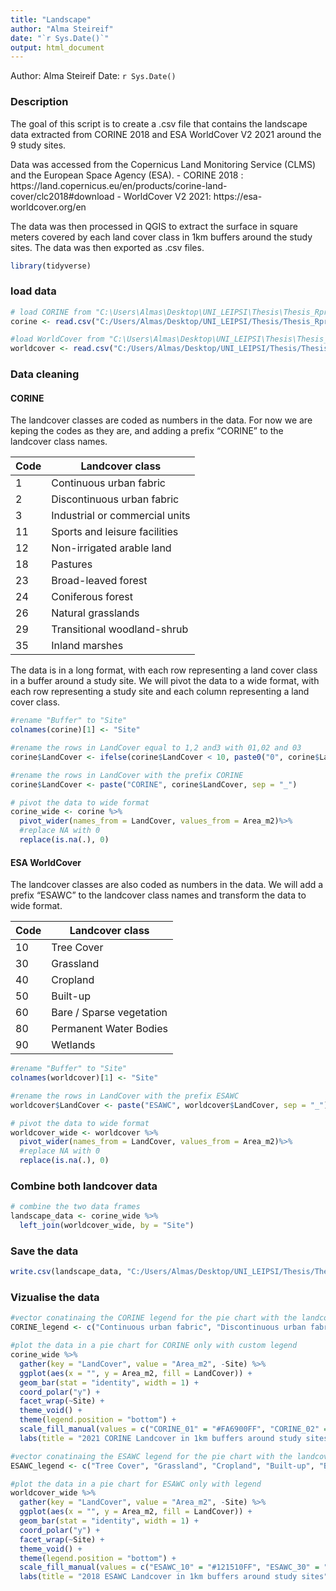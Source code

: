 ```yaml
---
title: "Landscape"
author: "Alma Steireif"
date: "`r Sys.Date()`"
output: html_document
---
```



Author: Alma Steireif
Date: `r Sys.Date()`

### Description

The goal of this script is to create a .csv file that contains the landscape data extracted from CORINE 2018 and ESA WorldCover V2 2021 around the 9 study sites. 

Data was accessed from the Copernicus Land Monitoring Service (CLMS) and the European Space Agency (ESA).
- CORINE 2018 : https://land.copernicus.eu/en/products/corine-land-cover/clc2018#download
- WorldCover V2 2021: https://esa-worldcover.org/en

The data was then processed in QGIS to extract the surface in square meters covered by each land cover class in 1km buffers around the study sites. The data was then exported as .csv files. 

```r
library(tidyverse)
```

### load data

```r
# load CORINE from "C:\Users\Almas\Desktop\UNI_LEIPSI\Thesis\Thesis_Rproject\Landscape\corine_area_by_buffer.csv"
corine <- read.csv("C:/Users/Almas/Desktop/UNI_LEIPSI/Thesis/Thesis_Rproject/Landscape/corine_area_by_buffer.csv")

#load WorldCover from "C:\Users\Almas\Desktop\UNI_LEIPSI\Thesis\Thesis_Rproject\Landscape\ESAWC_landcover_area_by_buffer.csv"
worldcover <- read.csv("C:/Users/Almas/Desktop/UNI_LEIPSI/Thesis/Thesis_Rproject/Landscape/ESAWC_landcover_area_by_buffer.csv")
``` 


### Data cleaning

#### CORINE

The landcover classes are coded as numbers in the data. For now we are keping the codes as they are, and adding a prefix "CORINE" to the landcover class names.

| Code | Landcover class |
|------|-----------------|
| 1    | Continuous urban fabric |
| 2    | Discontinuous urban fabric |
| 3    | Industrial or commercial units |
| 11   | Sports and leisure facilities |
| 12   | Non-irrigated arable land |
| 18   | Pastures |
| 23   | Broad-leaved forest |
| 24   | Coniferous forest |
| 26   | Natural grasslands |
| 29   | Transitional woodland-shrub |
| 35   | Inland marshes |

The data is in a long format, with each row representing a land cover class in a buffer around a study site. We will pivot the data to a wide format, with each row representing a study site and each column representing a land cover class. 

```r
#rename "Buffer" to "Site"
colnames(corine)[1] <- "Site"

#rename the rows in LandCover equal to 1,2 and3 with 01,02 and 03
corine$LandCover <- ifelse(corine$LandCover < 10, paste0("0", corine$LandCover), corine$LandCover)

#rename the rows in LandCover with the prefix CORINE
corine$LandCover <- paste("CORINE", corine$LandCover, sep = "_")

# pivot the data to wide format
corine_wide <- corine %>% 
  pivot_wider(names_from = LandCover, values_from = Area_m2)%>%
  #replace NA with 0
  replace(is.na(.), 0)
```

#### ESA WorldCover

The landcover classes are also coded as numbers in the data. We will add a prefix "ESAWC" to the landcover class names and transform the data to wide format.

| Code | Landcover class |
|------|-----------------|
| 10   | Tree Cover |
| 30   | Grassland |
| 40   | Cropland |
| 50   | Built-up |
| 60   | Bare / Sparse vegetation |
| 80   | Permanent Water Bodies |
| 90   | Wetlands |


```r
#rename "Buffer" to "Site"
colnames(worldcover)[1] <- "Site"

#rename the rows in LandCover with the prefix ESAWC
worldcover$LandCover <- paste("ESAWC", worldcover$LandCover, sep = "_")

# pivot the data to wide format
worldcover_wide <- worldcover %>% 
  pivot_wider(names_from = LandCover, values_from = Area_m2)%>%
  #replace NA with 0
  replace(is.na(.), 0)
```

### Combine both landcover data

```r
# combine the two data frames
landscape_data <- corine_wide %>% 
  left_join(worldcover_wide, by = "Site") 
```

### Save the data

```r
write.csv(landscape_data, "C:/Users/Almas/Desktop/UNI_LEIPSI/Thesis/Thesis_Rproject/data/landscape_data.csv", row.names = FALSE)
```

### Vizualise the data

```r
#vector conatinaing the CORINE legend for the pie chart with the landcover classes names
CORINE_legend <- c("Continuous urban fabric", "Discontinuous urban fabric", "Industrial or commercial units", "Sports and leisure facilities", "Non-irrigated arable land", "Pastures", "Broad-leaved forest", "Coniferous forest", "Natural grasslands", "Transitional woodland-shrub", "Inland marshes")

#plot the data in a pie chart for CORINE only with custom legend
corine_wide %>%
  gather(key = "LandCover", value = "Area_m2", -Site) %>%
  ggplot(aes(x = "", y = Area_m2, fill = LandCover)) +
  geom_bar(stat = "identity", width = 1) +
  coord_polar("y") +
  facet_wrap(~Site) +
  theme_void() +
  theme(legend.position = "bottom") +
  scale_fill_manual(values = c("CORINE_01" = "#FA6900FF", "CORINE_02" = "#F38630FF", "CORINE_03" = "#BE3428FF", "CORINE_11" = "#8785B2FF", "CORINE_12" = "#D6CFB7FF", "CORINE_18" = "#a3b18a", "CORINE_23" = "#121510FF", "CORINE_24" = "#006400", "CORINE_26" = "#6D8325FF", "CORINE_29" = "#647D4BFF", "CORINE_35" = "#7FC7AFFF"), labels = CORINE_legend) +
  labs(title = "2021 CORINE Landcover in 1km buffers around study sites")

#vector conatinaing the ESAWC legend for the pie chart with the landcover classes names
ESAWC_legend <- c("Tree Cover", "Grassland", "Cropland", "Built-up", "Bare / Sparse vegetation", "Permanent Water Bodies", "Wetlands")

#plot the data in a pie chart for ESAWC only with legend
worldcover_wide %>%
  gather(key = "LandCover", value = "Area_m2", -Site) %>%
  ggplot(aes(x = "", y = Area_m2, fill = LandCover)) +
  geom_bar(stat = "identity", width = 1) +
  coord_polar("y") +
  facet_wrap(~Site) +
  theme_void() +
  theme(legend.position = "bottom") +
  scale_fill_manual(values = c("ESAWC_10" = "#121510FF", "ESAWC_30" = "#6D8325FF", "ESAWC_40" = "#D6CFB7FF", "ESAWC_50" = "#BD5630FF", "ESAWC_60" = "brown", "ESAWC_80" = "#3FB8AFFF", "ESAWC_90" = "#7FC7AFFF"), labels = ESAWC_legend) +
  labs(title = "2018 ESAWC Landcover in 1km buffers around study sites")
```
